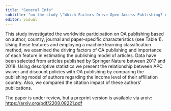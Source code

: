 ```yaml
---
title: "General Info"
subtitle: "on the study \"Which Factors Drive Open Access Publishing? A Springer Nature Case Study\""
editor: visual
---
```


This study investigated the worldwide participation on OA publishing based on author, country, journal and paper-specific characteristics (see Table 1). Using these features and employing a machine learning classification method, we examined the driving factors of OA publishing and importance of each feature in estimating the publishing model of articles. Data have been selected from articles published by Springer Nature between 2017 and 2018. Using descriptive statistics we present the relationship between APC waiver and discount policies with OA publishing by comparing the publishing model of authors regarding the income level of their affiliation country. Also, we compared the citation impact of these authors' publications.

The paper is under review, but a preprint version is available via arxiv: <https://arxiv.org/pdf/2208.08221.pdf>
